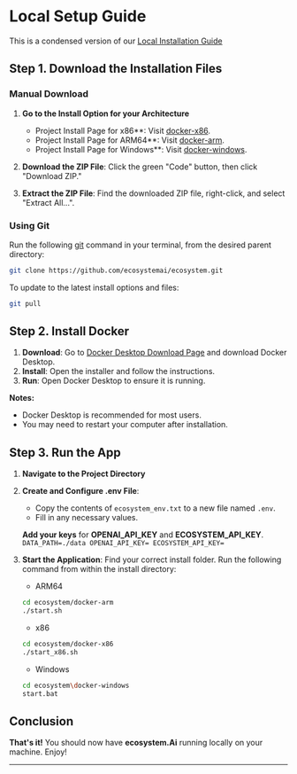 
# Local Setup Guide

This is a condensed version of our [Local Installation Guide](/docs/local/)

## Step 1. Download the Installation Files

### Manual Download

1. **Go to the Install Option for your Architecture**
    - Project Install Page for x86**: Visit [docker-x86](https://github.com/ecosystemai/ecosystem/tree/main/docker-x86).
    - Project Install Page for ARM64**: Visit [docker-arm](https://github.com/ecosystemai/ecosystem/tree/main/docker-arm).
    - Project Install Page for Windows**: Visit [docker-windows](https://github.com/ecosystemai/ecosystem/tree/main/docker-windows).

2. **Download the ZIP File**: Click the green "Code" button, then click "Download ZIP."

3. **Extract the ZIP File**: Find the downloaded ZIP file, right-click, and select "Extract All...".

### Using Git

Run the following [git](https://git-scm.com/) command in your terminal, from the desired parent directory:

```bash
git clone https://github.com/ecosystemai/ecosystem.git
```

To update to the latest install options and files:
```bash
git pull
```

## Step 2. Install Docker

1. **Download**: Go to [Docker Desktop Download Page](https://www.docker.com/products/docker-desktop) and download Docker Desktop.
2. **Install**: Open the installer and follow the instructions.
3. **Run**: Open Docker Desktop to ensure it is running.

**Notes:**
- Docker Desktop is recommended for most users.
- You may need to restart your computer after installation.

## Step 3. Run the App

1. **Navigate to the Project Directory**

2. **Create and Configure .env File**:
    - Copy the contents of `ecosystem_env.txt` to a new file named `.env`.
    - Fill in any necessary values.

    **Add your keys** for **OPENAI_API_KEY** and **ECOSYSTEM_API_KEY**.
        ```
        DATA_PATH=./data
        OPENAI_API_KEY=
        ECOSYSTEM_API_KEY=
        ```

3. **Start the Application**:
   Find your correct install folder. Run the following command from within the install directory:
    - ARM64
    ```bash
    cd ecosystem/docker-arm
    ./start.sh
    ```

    - x86
    ```bash
    cd ecosystem/docker-x86
    ./start_x86.sh
    ```

    - Windows
    ```bash
    cd ecosystem\docker-windows
    start.bat
    ```

## Conclusion

**That's it!** You should now have **ecosystem.Ai** running locally on your machine. Enjoy!

---

<AdditionalLinks />